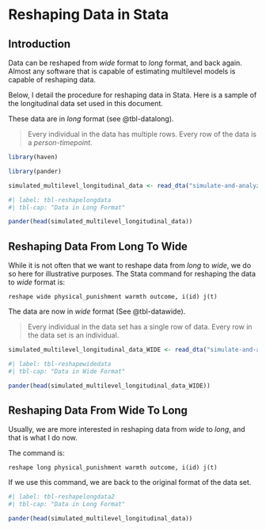 # Reshaping Data in Stata {#sec-reshape}

## Introduction

Data can be reshaped from *wide* format to *long* format, and back again. Almost any software that is capable of estimating multilevel models is capable of reshaping data.

Below, I detail the procedure for reshaping data in Stata. Here is a sample of the longitudinal data set used in this document.

These data are in *long* format (see @tbl-datalong).

> Every individual in the data has multiple rows. Every row of the data is a *person-timepoint*.

```r

library(haven)

library(pander)

```

```r

simulated_multilevel_longitudinal_data <- read_dta("simulate-and-analyze-multilevel-data/simulated_multilevel_longitudinal_data.dta")

```

```r
#| label: tbl-reshapelongdata
#| tbl-cap: "Data in Long Format"

pander(head(simulated_multilevel_longitudinal_data))

```

## Reshaping Data From Long To Wide

While it is not often that we want to reshape data from *long* to *wide*, we do so here for illustrative purposes. The Stata command for reshaping the data to *wide* format is:

`reshape wide physical_punishment warmth outcome, i(id) j(t)` 

The data are now in *wide* format (See @tbl-datawide).

> Every individual in the data set has a single row of data. Every row in the data set is an individual.

```r

simulated_multilevel_longitudinal_data_WIDE <- read_dta("simulate-and-analyze-multilevel-data/simulated_multilevel_longitudinal_data_WIDE.dta")

```

```r
#| label: tbl-reshapewidedata
#| tbl-cap: "Data in Wide Format"

pander(head(simulated_multilevel_longitudinal_data_WIDE))

```

## Reshaping Data From Wide To Long

Usually, we are more interested in reshaping data from *wide* to *long*, and that is what I do now.

The command is: 

`reshape long physical_punishment warmth outcome, i(id) j(t)`

If we use this command, we are back to the original format of the data set. 

```r
#| label: tbl-reshapelongdata2
#| tbl-cap: "Data in Long Format"

pander(head(simulated_multilevel_longitudinal_data))

```









